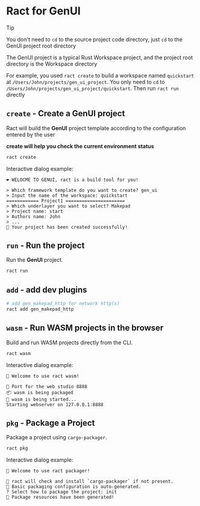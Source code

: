 # Ract for GenUI

> [!TIP]
> 
> You don't need to `cd` to the source project code directory, just `cd` to the GenUI project root directory
>
> The GenUI project is a typical Rust Workspace project, and the project root directory is the Workspace directory
>
> For example, you used `ract create` to build a workspace named `quickstart` at `/Users/John/projects/gen_ui_project`.
> You only need to `cd` to `/Users/John/projects/gen_ui_project/quickstart`. Then run `ract run` directly

## `create` - Create a GenUI project

Ract will build the **GenUI** project template according to the configuration entered by the user

**create will help you check the current environment status**

```bash
ract create
```

Interactive dialog example:

```plaintext
❤️ WELOCME TO GENUI, ract is a build tool for you!

> Which framework template do you want to create? gen_ui
> Input the name of the workspace: quickstart
============ Project1 ======================
> Which underlayer you want to select? Makepad
> Project name: start
> Authors name: John
> ...
🎉 Your project has been created successfully!
```

## `run` - Run the project

Run the **GenUI** project.

```bash
ract run
```

## `add` - add dev plugins

```bash
# add gen_makepad_http for network http(s)
ract add gen_makepad_http
```

## `wasm` - Run WASM projects in the browser

Build and run WASM projects directly from the CLI.

```bash
ract wasm
```

Interactive dialog example: 
```plaintext
🥳 Welcome to use ract wasm!

🔸 Port for the web studio 8888
📦 wasm is being packaged
🚀 wasm is being started...
Starting webserver on 127.0.0.1:8888
```

## `pkg` - Package a Project  

Package a project using `cargo-packager`.  

```bash
ract pkg
```

Interactive dialog example:
```plaintext
🥳 Welcome to use ract packager!

🔸 ract will check and install `cargo-packager` if not present.
🔸 Basic packaging configuration is auto-generated.
? Select how to package the project: init
🎉 Package resources have been generated!
```
